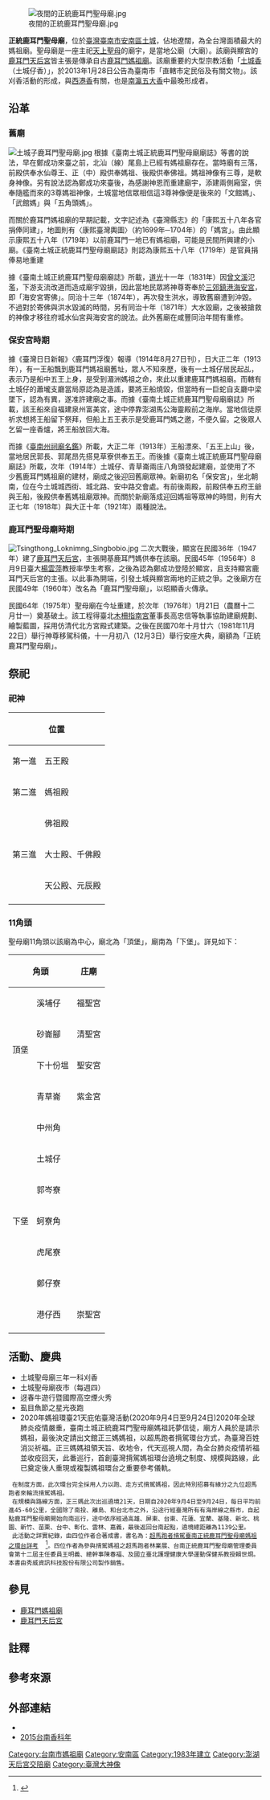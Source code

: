 {{NoteTA
|1=zh:庄;zh-hant:庄
}}
{{Other uses|other=清朝被洪水沖毀的舊鹿耳門天后宮|鹿耳門媽祖廟}}
{{coord|23.0678349|N|120.127357|E|format=dms|display=title|scale:10000}}
{{東亞廟宇
| name = 正統鹿耳門聖母廟
| img = File:鹿耳門聖母廟.JPG
| img_capt = 正統鹿耳門聖母廟
| image_width = 300px
| location = {{TW}}[[台南市|台南市]][[安南區|安南區]]城東里009鄰城安路160號
| god = [[天上聖母|天上聖母]]
| type =
| struct =
| open_year = 1918年（保安宮落成）<br>1981年（今廟）
| cere_date =
}}[[File:夜間的正統鹿耳門聖母廟.jpg|thumb]]

'''正統鹿耳門聖母廟'''，位於[[臺灣|臺灣]][[臺南市|臺南市]][[安南區|安南區]][[土城_(臺南市)|土城]]，佔地遼闊，為全台灣面積最大的媽祖廟。聖母廟是一座主祀[[天上聖母|天上聖母]]的廟宇，是當地公廟（大廟）{{r|土城仔香|page=23}}{{r|聖母廟廟誌}}。該廟與顯宮的[[鹿耳門天后宮|鹿耳門天后宮]]皆主張是傳承自古[[鹿耳門媽祖廟|鹿耳門媽祖廟]]{{r|媽祖}}。該廟重要的大型宗教活動「[[土城香|土城香]]（土城仔香）」，於2013年1月28日公告為臺南市「直轄市定民俗及有關文物」{{r|土城仔香|page=14}}。該刈香活動的形成，與[[西港香|西港香]]有關，也是[[南瀛五大香|南瀛五大香]]中最晚形成者{{r|土城仔香|page=14}}{{r|刈香|page=318}}。

== 沿革 ==
=== 舊廟 ===
{{main|鹿耳門媽祖廟}}
[[File:土城子鹿耳門聖母廟.jpg|thumb]]
根據《臺南土城正統鹿耳門聖母廟廟誌》等書的說法，早在鄭成功來臺之前，北汕（線）尾島上已經有媽祖廟存在{{NoteTag|《臺南土城正統鹿耳門聖母廟廟誌》〈臺南市安南區土城正統鹿耳門聖母廟發展史〉有寫說十二世紀末葉（南宋）天上聖母隨著福建沿海漁民來到臺灣，駐守在鹿耳門嶼{{r|聖母廟廟誌|page=18}}。}}{{r|聖母廟廟誌|page=30}}{{r|土城仔香|page=24}}。當時廟有三落，前殿供奉水仙尊王、正（中）殿供奉媽祖、後殿供奉佛祖{{r|聖母廟廟誌|page=30}}{{r|媽祖}}。媽祖神像有三尊，是軟身神像{{r|土城仔香|page=24}}。另有說法認為鄭成功來臺後，為感謝神恩而重建廟宇，添建兩側廂室，供奉隨艦而來的3尊媽祖神像，土城當地信眾相信這3尊神像便是後來的「文館媽」、「武館媽」與「五角頭媽」{{r|媽祖}}{{r|聖母廟廟誌|page=41}}。

而關於鹿耳門媽祖廟的早期記載，文字記述為《臺灣縣志》的「康熙五十八年各官捐俸同建」，地圖則有〈康熙臺灣輿圖〉（約1699年─1704年）的「媽宮」{{r|土城仔香|page=25}}。由此顯示康熙五十八年（1719年）以前鹿耳門一地已有媽祖廟，可能是民間所興建的小廟{{r|土城仔香|page=25}}。《臺南土城正統鹿耳門聖母廟廟誌》則認為康熙五十八年（1719年）是官員捐俸易地重建{{r|聖母廟廟誌|page=40}}

據《臺南土城正統鹿耳門聖母廟廟誌》所載，[[道光|道光]]十一年（1831年）因[[曾文溪|曾文溪]]氾濫，下游支流改道而造成廟宇毀損，因此當地民眾將神尊寄奉於[[三郊鎮港海安宮|三郊鎮港海安宮]]，即「海安宮寄佛」{{r|聖母廟廟誌|page=44}}。同治十三年（1874年），再次發生洪水，導致舊廟遭到沖毀{{r|聖母廟廟誌|page=44}}。不過對於寄佛與洪水毀滅的時間，另有同治十年（1871年）大水毀廟，之後被搶救的神像才移往府城水仙宮與海安宮的說法{{r|媽祖}}{{r|土城仔香|page=27}}。此外舊廟在咸豐同治年間有重修{{r|土城仔香|page=26}}。

=== 保安宮時期 ===
據《臺灣日日新報》〈鹿耳門浮復〉報導（1914年8月27日刊），日大正二年（1913年），有一王船飄到鹿耳門媽祖廟舊址，眾人不知來歷，後有一土城仔居民起乩，表示乃是船中五王上身，是受到湄洲媽祖之命，來此以重建鹿耳門媽祖廟{{r|土城仔香|page=29}}。而轄有土城仔的蕭壠支廳當局原認為是造謠，要將王船燒毀，但當時有一巨蛇自支廳中梁墜下，認為有異，遂准許建廟之事{{r|土城仔香|page=29}}。而據《臺南土城正統鹿耳門聖母廟廟誌》所載，該王船來自福建泉州富美宮，途中停靠澎湖馬公海靈殿前之海岸{{r|聖母廟廟誌|page=47}}。當地信徒原祈求想將王船留下祭拜，但船上五王表示是受鹿耳門媽之邀，不便久留{{r|聖母廟廟誌|page=47}}。之後眾人乞留一座香爐，將王船放回大海{{r|聖母廟廟誌|page=47}}。

而據《[[臺南州祠廟名鑑|臺南州祠廟名鑑]]》所載，大正二年（1913年）王船漂來、「五王上山」後，當地居民郭長、郭尾昂先搭見草寮供奉五王{{r|土城仔香|paage=31}}{{r|媽祖}}{{r|聖母廟廟誌|page=50}}。而後據《臺南土城正統鹿耳門聖母廟廟誌》所載，次年（1914年）土城仔、青草崙兩庄八角頭發起建廟，並使用了不少舊鹿耳門媽祖廟的建材，廟成之後迎回舊廟眾神{{r|聖母廟廟誌|page=50}}。新廟初名「保安宮」，坐北朝南，位在今土城城西街、城北路、安中路交會處{{r|聖母廟廟誌|page=50}}。有前後兩殿，前殿供奉五府王爺與王船，後殿供奉舊媽祖廟眾神{{r|聖母廟廟誌|page=50}}。而關於新廟落成迎回媽祖等眾神的時間，則有大正七年（1918年）與大正十年（1921年）兩種說法{{NoteTag|例如《臺南土城正統鹿耳門聖母廟廟誌》採用大正七年（1918年）說{{r|聖母廟廟誌|page=50}}，《臺南州祠廟名鑑》則是記載大正十年（1921年）說。}}{{r|土城仔香|page=31}}。

=== 鹿耳門聖母廟時期 ===
[[File:Tsingthong_Loknimng_Singbobio.jpg|thumb]]
二次大戰後，顯宮在民國36年（1947年）建了[[鹿耳門天后宮|鹿耳門天后宮]]，主張開基鹿耳門媽供奉在該廟{{r|土城仔香|page=31}}。民國45年（1956年）8月9日臺大[[楊雲萍|楊雲萍]]教授率學生考察，之後為認為鄭成功登陸於顯宮，且支持顯宮鹿耳門天后宮的主張{{r|土城仔香|page=31}}{{r|媽祖}}。以此事為開端，引發土城與顯宮兩地的正統之爭{{r|土城仔香|page=31、32}}{{r|媽祖}}。之後廟方在民國49年（1960年）改名為「鹿耳門聖母廟」，以昭顯香火傳承{{r|土城仔香|page=31、32}}{{r|媽祖}}{{r|聖母廟廟誌|page=50}}。

民國64年（1975年）聖母廟在今址重建，於次年（1976年）1月21日（農曆十二月廿一）奠基破土{{r|聖母廟廟誌|page=56}}{{r|土城仔香|page=32}}{{r|媽祖}}。該工程得臺北[[木柵指南宮|木柵指南宮]]董事長高忠信等執事協助建廟規劃、繪製藍圖，採用仿清代北方宮殿式建築{{r|聖母廟廟誌|page=56}}{{r|土城仔香|page=32}}。之後在民國70年十月廿六（1981年11月22日）舉行神尊移駕科儀，十一月初八（12月3日）舉行安座大典，廟額為「正統鹿耳門聖母廟」{{r|聖母廟廟誌|page=56}}{{r|土城仔香|page=32}}。

== 祭祀 ==
=== 祀神 ===
{|class=wikitable
|-
!colspan=2|位置!!奉祀神明
|-
|第一進||五王殿||五府千歲（李、池、吳、范、朱）、水仙尊王、開臺聖王、管船大王、將軍府將爺、境主公、盧清將軍、韓德將軍、「五王船」{{r|聖母廟廟誌|page=63}}
|-
|第二進||媽祖殿||天上聖母（鹿耳門鎮殿大媽、出巡大媽、鎮殿二媽、文館三媽、武館三媽、鎮座天上聖母）、千里眼、順風耳、福德正神、註生娘娘{{r|聖母廟廟誌|page=58}}
|-
|rowspan=3|第三進||佛祖殿||釋迦牟尼佛、文殊菩薩、普賢菩薩{{r|聖母廟廟誌|page=66}}
|-
|大士殿、千佛殿||千手千眼觀世音菩薩、南海觀世音菩薩、普庵祖師、韋馱護法、迦藍尊者、眾羅漢尊者{{r|聖母廟廟誌|page=68}}
|-
|天公殿、元辰殿||玉皇上帝、三官大帝、關呂張三恩主、張天師、普化天尊、王天君、南斗星君、北斗星君；斗姥元君、左輔洞明星君、右弼隱光星君、六十太歲、南極仙翁、白鶴童子、月老{{r|聖母廟廟誌|page=70}}
|-
|}

=== 11角頭 ===
聖母廟11角頭以該廟為中心，廟北為「頂堡」，廟南為「下堡」{{r|土城仔香|page=34}}。詳見如下{{r|土城仔香|page=34─39}}：
{|class=wikitable
|-
!colspan=2|角頭!!庄廟!!備註
|-
|rowspan=4|頂堡||溪埔仔||福聖宮||
|-
|砂崙腳||清聖宮||八家將
|-
|下十份塭||聖安宮||
|-
|青草崙||紫金宮||百足真人
|-
|rowspan=7|下堡||中州角|| ||
|-
|土城仔|| ||
|-
|郭岑寮|| ||金獅陣
|-
|蚵寮角|| ||白鶴陣
|-
|虎尾寮|| ||宋江陣
|-
|鄭仔寮|| ||
|-
|港仔西||崇聖宮||
|-
|}

==活動、慶典==
* 土城聖母廟三年一科刈香
* 土城聖母廟夜市（每週四）
* 迓春牛遊行暨國際高空煙火秀
* 虱目魚節之星光夜跑
* 2020年媽祖環臺21天庇佑臺灣活動(2020年9月4日至9月24日)2020年全球肺炎疫情嚴重，臺南土城正統鹿耳門聖母廟媽祖託夢信徒，廟方人員於是請示媽祖，最後決定請出文館正三媽媽祖，以超馬跑者揹駕環台方式，為臺灣百姓消災祈福。正三媽媽祖領天旨、收地令，代天巡視人間，為全台肺炎疫情祈福並收疫回天，此番巡行，首創臺灣揹駕媽祖環台遶境之制度、規模與路線，此已奠定後人重現或複製媽祖環台之重要參考儀軌。
  在制度方面，此次環台完全採用人力以跑、走方式揹駕媽祖，因此特別招募有緣分之九位超馬跑者來輪流揹駕媽祖。
  在規模與路線方面，正三媽此次出巡遶境21天，日期自2020年9月4日至9月24日，每日平均前進45-60公里，全國除了南投、離島、和台北市之外，沿途行經臺灣所有有海岸線之縣市，自起點鹿耳門聖母廟開始向南巡行，途中依序經過高雄、屏東、台東、花蓮、宜蘭、基隆、新北、桃園、新竹、苗栗、台中、彰化、雲林、嘉義，最後返回台南起點，遶境總距離為1139公里。
  此活動之詳實紀錄，由四位作者合著成書，書名為：[https://store.showwe.tw/books.aspx?b=131493 超馬跑者揹駕臺南正統鹿耳門聖母廟媽祖之環台詳考] {{Wayback|url=https://store.showwe.tw/books.aspx?b=131493 |date=20210425034108 }} <ref>{{Cite web |url=https://store.showwe.tw/books.aspx?b=131493 |title=林業展、王明義、陳春福、賴世烱〈合著〉(2021)。超馬跑者揹駕臺南正統鹿耳門聖母廟馬祖之環台詳考。臺北市：秀威資訊。ISBN: 978-957-43-8754-0。【733.9 臺灣史地之臺灣分區志】 |access-date=2021-04-22 |archive-date=2021-04-25 |archive-url=https://web.archive.org/web/20210425034108/https://store.showwe.tw/books.aspx?b=131493 |dead-url=no }}</ref>。四位作者為參與揹駕媽祖之超馬跑者林業展、台南正統鹿耳門聖母廟管理委員會第十二屆主任委員王明義、總幹事陳春福、及國立臺北護理健康大學運動保健系教授賴世烱。本書由秀威資訊科技股份有限公司製作銷售。

==參見==
* [[鹿耳門媽祖廟|鹿耳門媽祖廟]]
* [[鹿耳門天后宮|鹿耳門天后宮]]

== 註釋 ==
{{NoteFoot}}

== 參考來源 ==
{{reflist|refs=
<ref name="聖母廟廟誌">{{cite book|author=劉采妮 （主編） |title=《臺南土城正統鹿耳門聖母廟廟誌》 |publisher=正統鹿耳門聖母廟 |date=2013-09 |isbn=978-986-89964-0-3 |pages= }}</ref>
<ref name="土城仔香">{{cite book|author=周宗楊、吳明勳 |title=《鹿耳門聖母廟土城仔香》 |publisher=臺南市政府文化局 |date=20169-12 |isbn=978-986-05-0949-6 |pages= }}</ref>
<ref name="媽祖">{{cite book|author=張耘書 |title=《臺南媽祖信仰研究》 |publisher=臺南市政府文化局 |isbn=978-986-03-9415-3 |pages=頁109、110、142─151、310－317|date=2013-12}}</ref>
<ref name="刈香">{{cite book|author=黃文博 |title=《南瀛刈香誌》 |publisher=臺南縣文化局 |isbn=957-00-2651-0 |date=1994-04}}</ref>
}}

==外部連結==
{{Commons category|Orthodox Luermen Sheng-Mu Temple}}
* {{facebook|台南土城正統鹿耳門聖母廟-114790231967961|正統鹿耳門聖母廟}}
* [https://web.archive.org/web/20140207064028/http://tour.tainan.gov.tw/temple/chinese/page03_5.html 2015台南香科年]

{{南瀛七大香}}
{{臺灣宗教百景}}

[[Category:台南市媽祖廟|Category:台南市媽祖廟]]
[[Category:安南區|Category:安南區]]
[[Category:1983年建立|Category:1983年建立]]
[[Category:澎湖天后宮交陪廟|Category:澎湖天后宮交陪廟]]
[[Category:臺灣大神像|Category:臺灣大神像]]